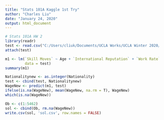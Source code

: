 ---
title: "Stats 101A Kaggle 1st Try"
author: "Charles Liu"
date: "January 24, 2020"
output: html_document
---

```{r setup, include=FALSE}
# Stats 101A HW 2
library(readr)
test <- read.csv("C:/Users/cliuk/Documents/UCLA Works/UCLA Winter 2020/Stats 101A/Homeworks/Kaggle 1st Try/FifaNoY.csv")
attach(test)
```


```{r}
m1 <- lm(`Skill Moves` ~ Age + `International Reputation` + `Work Rate` + Positioning, 
         data = test)
summary(m1)
```


```{r}
Nationalitynew <- as.integer(Nationality)
test <- cbind(test, Nationalitynew)
WageNew <- predict(m1, test)
ifelse(is.na(WageNew), mean(WageNew, na.rm = T), WageNew)
which(is.na(WageNew))
```


```{r}

Ob <- c(1:5462)
sol <- cbind(Ob, rm.na(WageNew)) 
write.csv(sol, 'sol.csv', row.names = FALSE)
```